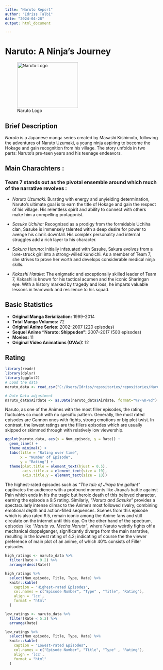```yaml
---
title: "Naruto Report"
author: "Idriss Talbi"
date: "2024-04-28"
output: html_document

---
```


# Naruto: A Ninja's Journey

![Naruto Logo](https://i.pinimg.com/originals/5f/60/34/5f60349f6b0980548907a7a81a8f3aed.jpg){width="200px" height="150px"}

## Brief Description

*Naruto* is a Japanese manga series created by Masashi Kishimoto, following the adventures of Naruto Uzumaki, a young ninja aspiring to become the Hokage and gain recognition from his village. The story unfolds in two parts: Naruto's pre-teen years and his teenage endeavors.

## Main Charachters :

### Team 7 stands out as the pivotal ensemble around which much of the narrative revolves :

-   *Naruto Uzumaki:* Bursting with energy and unyielding determination, Naruto's ultimate goal is to earn the title of Hokage and gain the respect of his village. His relentless spirit and ability to connect with others make him a compelling protagonist.

-   *Sasuke Uchiha:* Recognized as a prodigy from the formidable Uchiha clan, Sasuke is immensely talented with a deep desire for power to avenge his clan's downfall. His complex personality and internal struggles add a rich layer to his character.

-   *Sakura Haruno:* Initially infatuated with Sasuke, Sakura evolves from a love-struck girl into a strong-willed kunoichi. As a member of Team 7, she strives to prove her worth and develops considerable medical ninja skills.

-   *Kakashi Hatake:* The enigmatic and exceptionally skilled leader of Team 7, Kakashi is known for his tactical acumen and the iconic Sharingan eye. With a history marked by tragedy and loss, he imparts valuable lessons in teamwork and resilience to his squad.


## Basic Statistics

-   **Original Manga Serialization:** 1999--2014
-   **Total Manga Volumes:** 72
-   **Original Anime Series:** 2002--2007 (220 episodes)
-   **Sequel Anime "Naruto: Shippuden":** 2007--2017 (500 episodes)
-   **Movies:** 11
-   **Original Video Animations (OVAs):** 12


## Rating

```r
library(readr)
library(dplyr)
library(ggplot2)
# Load the data
naruto_data <- read_csv("C:/Users/Idriss/repositories/repositories/Naruto_quarto/naruto.csv")

# Date Data adjustment
naruto_data$Airdate <- as.Date(naruto_data$Airdate, format="%Y-%m-%d")
```


Naruto, as one of the Animes with the most filler episodes, the rating fluctuates so much with no specific pattern. Generally, the most rated episodes are Cannon ones with fights, strong emotions or big plot twist. In contrast, the lowest ratings are the fillers episodes which are usually skipped or skimmed through with relatively low viewership.


```r
ggplot(naruto_data, aes(x = Num_episode, y = Rate)) +
  geom_line() +  
  theme_minimal() + 
  labs(title = "Rating over time",
       x = "Number of Episode",
       y = "Rating") +
  theme(plot.title = element_text(hjust = 0.5), 
        axis.title.x = element_text(size = 10),  
        axis.title.y = element_text(size = 10))  
```
The highest-rated episodes such as *"The tale of Jiraya the gallant"* captivates the audience with a profound moments like Jiraya's battle against Pain which ends in his the tragic but heroic death of this beloved character, earning the episode a 9.5 rating. Similarly, *"Naruto and Sasuke"* provides a spectacularly intense climax to the Anime's most followed rivalry, combining emotional depth and action-filled sequences. Scenes from this episode which is also rated 9.5, remain iconic among the Anime fans and still circulate on the internet until this day.
On the other hand of the spectrum, episodes like *"Naruto vs. Mecha Naruto"*, where Naruto weirdly fights off a mechanical doppelganger, significantly diverge from the main narrative, resulting in the lowest rating of 4.2; indicating of course the the viewer preference of main plot of an anime, of which 40% consists of Filler episodes.

```r
high_ratings <- naruto_data %>%
  filter(Rate > 9.2) %>%
  arrange(desc(Rate))

high_ratings %>%
  select(Num_episode, Title, Type, Rate) %>%
  knitr::kable(
    caption = "Highest-rated Episodes",
    col.names = c("Episode Number", "Type" , "Title", "Rating"),
    align = 'lcc',
    format = "html"
  )
```


```r
low_ratings <- naruto_data %>%
  filter(Rate < 5.2) %>%
  arrange(Rate)

low_ratings %>%
  select(Num_episode, Title, Type, Rate) %>%
  knitr::kable(
    caption = "Lowest-rated Episodes",
    col.names = c("Episode Number", "Title", "Type" , "Rating"),
    align = 'lcc',
    format = "html"
  )
```







